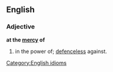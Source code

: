 ==English==

===Adjective===
'''at the [[mercy]] of'''
#in the power of; [[defenceless]] against.

[[Category:English idioms]]
